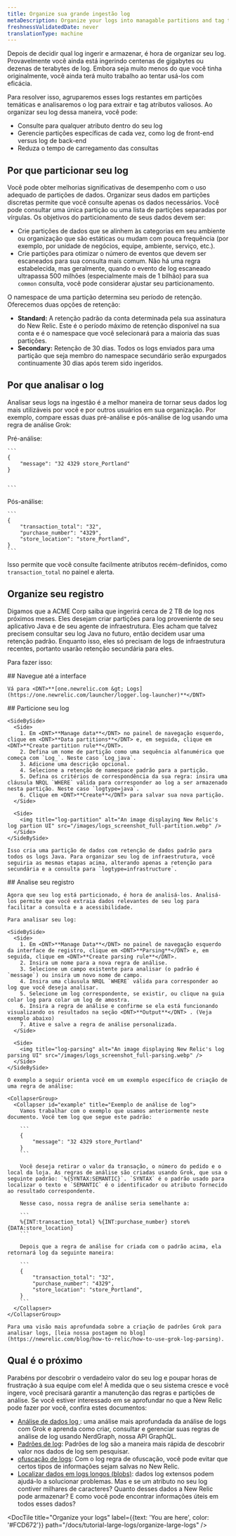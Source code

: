 ```yaml
---
title: Organize sua grande ingestão log
metaDescription: Organize your logs into managable partitions and tag their attributes with logs parsing
freshnessValidatedDate: never
translationType: machine
---
```


Depois de decidir qual log ingerir e armazenar, é hora de organizar seu log. Provavelmente você ainda está ingerindo centenas de gigabytes ou dezenas de terabytes de log. Embora seja muito menos do que você tinha originalmente, você ainda terá muito trabalho ao tentar usá-los com eficácia.

Para resolver isso, agruparemos esses logs restantes em partições temáticas e analisaremos o log para extrair e tag atributos valiosos. Ao organizar seu log dessa maneira, você pode:

* Consulte para qualquer atributo dentro do seu log
* Gerencie partições específicas de cada vez, como log de front-end versus log de back-end
* Reduza o tempo de carregamento das consultas

## Por que particionar seu log

Você pode obter melhorias significativas de desempenho com o uso adequado de partições de dados. Organizar seus dados em partições discretas permite que você consulte apenas os dados necessários. Você pode consultar uma única partição ou uma lista de partições separadas por vírgulas. Os objetivos do particionamento de seus dados devem ser:

* Crie partições de dados que se alinhem às categorias em seu ambiente ou organização que são estáticas ou mudam com pouca frequência (por exemplo, por unidade de negócios, equipe, ambiente, serviço, etc.).
* Crie partições para otimizar o número de eventos que devem ser escaneados para sua consulta mais comum. Não há uma regra estabelecida, mas geralmente, quando o evento de log escaneado ultrapassa 500 milhões (especialmente mais de 1 bilhão) para sua `common` consulta, você pode considerar ajustar seu particionamento.

O namespace de uma partição determina seu período de retenção. Oferecemos duas opções de retenção:

* <DNT>**Standard:**</DNT> A retenção padrão da conta determinada pela sua assinatura do New Relic. Este é o período máximo de retenção disponível na sua conta e é o namespace que você selecionará para a maioria das suas partições.
* <DNT>**Secondary:**</DNT> Retenção de 30 dias. Todos os logs enviados para uma partição que seja membro do namespace secundário serão expurgados continuamente 30 dias após terem sido ingeridos.

## Por que analisar o log

Analisar seus logs na ingestão é a melhor maneira de tornar seus dados log mais utilizáveis por você e por outros usuários em sua organização. Por exemplo, compare essas duas pré-análise e pós-análise de log usando uma regra de análise Grok:

<SideBySide>
  <Side>
    Pré-análise:

    ```
    {
        "message": "32 4329 store_Portland"
    }


    ```
  </Side>

  <Side>
    Pós-análise:

    ```
    {
        "transaction_total": "32",
        "purchase_number": "4329",
        "store_location": "store_Portland",
    }
    ```
  </Side>
</SideBySide>

Isso permite que você consulte facilmente atributos recém-definidos, como `transaction_total` no painel e alerta.

## Organize seu registro

Digamos que a ACME Corp saiba que ingerirá cerca de 2 TB de log nos próximos meses. Eles desejam criar partições para log proveniente de seu aplicativo Java e de seu agente de infraestrutura. Eles acham que talvez precisem consultar seu log Java no futuro, então decidem usar uma retenção padrão. Enquanto isso, eles só precisam de logs de infraestrutura recentes, portanto usarão retenção secundária para eles.

Para fazer isso:

<Steps>
  <Step>
    ## Navegue até a interface

    Vá para <DNT>**[one.newrelic.com &gt; Logs](https://one.newrelic.com/launcher/logger.log-launcher)**</DNT>
  </Step>

  <Step>
    ## Particione seu log

    <SideBySide>
      <Side>
        1. Em <DNT>**Manage data**</DNT> no painel de navegação esquerdo, clique em <DNT>**Data partitions**</DNT> e, em seguida, clique em <DNT>**Create partition rule**</DNT>.
        2. Defina um nome de partição como uma sequência alfanumérica que começa com `Log_`. Neste caso `Log_java`.
        3. Adicione uma descrição opcional.
        4. Selecione a retenção de namespace padrão para a partição.
        5. Defina os critérios de correspondência da sua regra: insira uma cláusula NRQL `WHERE` válida para corresponder ao log a ser armazenado nesta partição. Neste caso `logtype=java`.
        6. Clique em <DNT>**Create**</DNT> para salvar sua nova partição.
      </Side>

      <Side>
        <img title="log-partition" alt="An image displaying New Relic's log partion UI" src="/images/logs_screenshot_full-partition.webp" />
      </Side>
    </SideBySide>

    Isso cria uma partição de dados com retenção de dados padrão para todos os logs Java. Para organizar seu log de infraestrutura, você seguiria as mesmas etapas acima, alterando apenas a retenção para secundária e a consulta para `logtype=infrastructure`.
  </Step>

  <Step>
    ## Analise seu registro

    Agora que seu log está particionado, é hora de analisá-los. Analisá-los permite que você extraia dados relevantes de seu log para facilitar a consulta e a acessibilidade.

    Para analisar seu log:

    <SideBySide>
      <Side>
        1. Em <DNT>**Manage Data**</DNT> no painel de navegação esquerdo da interface de registro, clique em <DNT>**Parsing**</DNT> e, em seguida, clique em <DNT>**Create parsing rule**</DNT>.
        2. Insira um nome para a nova regra de análise.
        3. Selecione um campo existente para analisar (o padrão é `message`) ou insira um novo nome de campo.
        4. Insira uma cláusula NRQL `WHERE` válida para corresponder ao log que você deseja analisar.
        5. Selecione um log correspondente, se existir, ou clique na guia colar log para colar um log de amostra.
        6. Insira a regra de análise e confirme se ela está funcionando visualizando os resultados na seção <DNT>**Output**</DNT> . (Veja exemplo abaixo)
        7. Ative e salve a regra de análise personalizada.
      </Side>

      <Side>
        <img title="log-parsing" alt="An image displaying New Relic's log parsing UI" src="/images/logs_screenshot_full-parsing.webp" />
      </Side>
    </SideBySide>

    O exemplo a seguir orienta você em um exemplo específico de criação de uma regra de análise:

    <CollapserGroup>
      <Collapser id="example" title="Exemplo de análise de log">
        Vamos trabalhar com o exemplo que usamos anteriormente neste documento. Você tem log que segue este padrão:

        ```
        {
            "message": "32 4329 store_Portland"
        }
        ```

        Você deseja retirar o valor da transação, o número do pedido e o local da loja. As regras de análise são criadas usando Grok, que usa o seguinte padrão: `%{SYNTAX:SEMANTIC}`. `SYNTAX` é o padrão usado para localizar o texto e `SEMANTIC` é o identificador ou atributo fornecido ao resultado correspondente.

        Nesse caso, nossa regra de análise seria semelhante a:

        ```
        %{INT:transaction_total} %{INT:purchase_number} store%{DATA:store_location}
        ```

        Depois que a regra de análise for criada com o padrão acima, ela retornará log da seguinte maneira:

        ```
        {
            "transaction_total": "32",
            "purchase_number": "4329",
            "store_location": "store_Portland",
        }
        ```
      </Collapser>
    </CollapserGroup>

    Para uma visão mais aprofundada sobre a criação de padrões Grok para analisar logs, [leia nossa postagem no blog](https://newrelic.com/blog/how-to-relic/how-to-use-grok-log-parsing).
  </Step>
</Steps>

## Qual é o próximo

Parabéns por descobrir o verdadeiro valor do seu log e poupar horas de frustração à sua equipe com ele! À medida que o seu sistema cresce e você ingere, você precisará garantir a manutenção das regras e partições de análise. Se você estiver interessado em se aprofundar no que a New Relic <InlinePopover type="logs" />pode fazer por você, confira estes documentos:

* [Análise de dados log ](/docs/logs/ui-data/parsing): uma análise mais aprofundada da análise de logs com Grok e aprenda como criar, consultar e gerenciar suas regras de análise de log usando NerdGraph, nossa API GraphQL.
* [Padrões de log](/docs/logs/ui-data/find-unusual-logs-log-patterns/): Padrões de log são a maneira mais rápida de descobrir valor nos dados de log sem pesquisar.
* [ofuscação de logs](/docs/logs/ui-data/obfuscation-ui/): Com o log regra de ofuscação, você pode evitar que certos tipos de informações sejam salvas no New Relic.
* [Localizar dados em logs longos (blobs)](/docs/logs/ui-data/long-logs-blobs/): dados log extensos podem ajudá-lo a solucionar problemas. Mas e se um atributo no seu log contiver milhares de caracteres? Quanto desses dados a New Relic pode armazenar? E como você pode encontrar informações úteis em todos esses dados?

<DocTiles numbered>
  <DocTile title="Get started" path="/docs/tutorial-large-logs/get-started-managing-large-logs" />

  <DocTile title="Filter and reduce your log ingest" path="/docs/tutorial-large-logs/filter-large-logs" />

  <DocTile title="Organize your logs" label={{text: 'You are here', color: '#FCD672'}} path="/docs/tutorial-large-logs/organize-large-logs" />
</DocTiles>